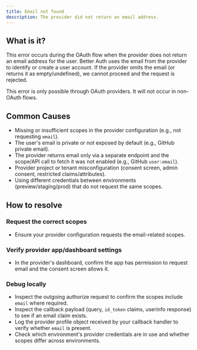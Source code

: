 ```yaml
---
title: Email not found
description: The provider did not return an email address.
---
```


## What is it?

This error occurs during the OAuth flow when the provider does not return an email address for the user. 
Better Auth uses the email from the provider to identify or create a user account. If the provider omits 
the email (or returns it as empty/undefined), we cannot proceed and the request is rejected.

This error is only possible through OAuth providers. It will not occur in non-OAuth flows.

## Common Causes

* Missing or insufficient scopes in the provider configuration (e.g., not requesting `email`).
* The user's email is private or not exposed by default (e.g., GitHub private email).
* The provider returns email only via a separate endpoint and the scope/API call to fetch it was not enabled 
  (e.g., GitHub `user:email`).
* Provider project or tenant misconfiguration (consent screen, admin consent, restricted claims/attributes).
* Using different credentials between environments (preview/staging/prod) that do not request the same scopes.

## How to resolve

### Request the correct scopes

* Ensure your provider configuration requests the email-related scopes.

### Verify provider app/dashboard settings

* In the provider's dashboard, confirm the app has permission to request email and the consent screen allows it.

### Debug locally

* Inspect the outgoing authorize request to confirm the scopes include `email` where required.
* Inspect the callback payload (query, `id_token` claims, userinfo response) to see if an email claim exists.
* Log the provider profile object received by your callback handler to verify whether `email` is present.
* Check which environment's provider credentials are in use and whether scopes differ across environments.